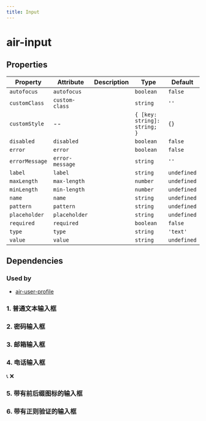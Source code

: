 ```yaml
---
title: Input
---
```


# air-input

<!-- Auto Generated Below -->


## Properties

| Property       | Attribute       | Description | Type                         | Default     |
| -------------- | --------------- | ----------- | ---------------------------- | ----------- |
| `autofocus`    | `autofocus`     |             | `boolean`                    | `false`     |
| `customClass`  | `custom-class`  |             | `string`                     | `''`        |
| `customStyle`  | --              |             | `{ [key: string]: string; }` | `{}`        |
| `disabled`     | `disabled`      |             | `boolean`                    | `false`     |
| `error`        | `error`         |             | `boolean`                    | `false`     |
| `errorMessage` | `error-message` |             | `string`                     | `''`        |
| `label`        | `label`         |             | `string`                     | `undefined` |
| `maxLength`    | `max-length`    |             | `number`                     | `undefined` |
| `minLength`    | `min-length`    |             | `number`                     | `undefined` |
| `name`         | `name`          |             | `string`                     | `undefined` |
| `pattern`      | `pattern`       |             | `string`                     | `undefined` |
| `placeholder`  | `placeholder`   |             | `string`                     | `undefined` |
| `required`     | `required`      |             | `boolean`                    | `false`     |
| `type`         | `type`          |             | `string`                     | `'text'`    |
| `value`        | `value`         |             | `string`                     | `undefined` |


## Dependencies

### Used by
 - [air-user-profile](../feature-components/user-profile)


### 1. 普通文本输入框

<air-previewer size="large">
    <air-input
      label="用户名"
      name="username"
      placeholder="请输入用户名"
    ></air-input>
</air-previewer>

### 2. 密码输入框

<air-previewer size="large">
    <air-input
      label="密码"
      name="password"
      type="password"
      placeholder="请输入密码"
      error="{true}"
      errorMessage="密码格式不正确"
    ></air-input>

</air-previewer>

### 3. 邮箱输入框

<air-previewer size="large">
    <air-input
      label="邮箱"
      name="email"
      type="email"
      placeholder="请输入邮箱"
      required="{true}"
      error="{false}"
    ></air-input>

</air-previewer>

### 4. 电话输入框

<air-previewer size="large">
    <air-input label="电话" name="phone" type="tel" placeholder="请输入电话">
      <span slot="prefix" class="icon-phone">📞</span>
      <span slot="suffix" class="icon-clear">❌</span>
    </air-input>

</air-previewer>

### 5. 带有前后缀图标的输入框

<air-previewer size="large">
    <air-input
      label="网站地址"
      name="website"
      type="url"
      placeholder="请输入网站地址"
      pattern="https?://.*"
      error="{true}"
      errorMessage="请输入有效的 URL"
    ></air-input>

</air-previewer>

### 6. 带有正则验证的输入框

<air-previewer size="large">
    <air-input
      label="禁用输入框"
      name="disabled"
      placeholder="不可编辑"
      disabled="{true}"
    ></air-input>

</air-previewer>